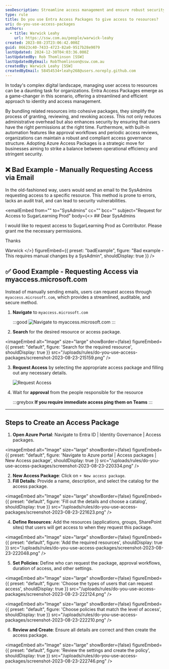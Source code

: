 ```yaml
---
seoDescription: Streamline access management and ensure robust security with Entra Access Packages.
type: rule
title: Do you use Entra Access Packages to give access to resources?
uri: do-you-use-access-packages
authors:
  - title: Warwick Leahy
    url: https://ssw.com.au/people/warwick-leahy
created: 2023-08-23T23:06:42.000Z
guid: 86623c40-7433-4723-82a0-9517b28e9079
lastUpdated: 2024-12-30T04:03:36.000Z
lastUpdatedBy: Rob Thomlinson [SSW]
lastUpdatedByEmail: RobThomlinson@ssw.com.au
createdBy: Warwick Leahy [SSW]
createdByEmail: 58454534+leahy268@users.noreply.github.com
---
```


In today's complex digital landscape, managing user access to resources can be a daunting task for organizations. Entra Access Packages emerge as a game-changer in this scenario, offering a streamlined and efficient approach to identity and access management.

By bundling related resources into cohesive packages, they simplify the process of granting, reviewing, and revoking access. This not only reduces administrative overhead but also enhances security by ensuring that users have the right permissions at the right time. Furthermore, with built-in automation features like approval workflows and periodic access reviews, organizations can maintain a robust and compliant access governance structure. Adopting Azure Access Packages is a strategic move for businesses aiming to strike a balance between operational efficiency and stringent security.
## ❌ Bad Example - Manually Requesting Access via Email

In the old-fashioned way, users would send an email to the SysAdmins requesting access to a specific resource. This method is prone to errors, lacks an audit trail, and can lead to security vulnerabilities.

<emailEmbed
  from=""
  to="SysAdmins"
  cc=""
  bcc=""
  subject="Request for Access to SugarLearning Prod"
  body={<>
    ## Dear SysAdmins

I would like to request access to SugarLearning Prod as Contributor. Please grant me the necessary permissions.

Thanks

Warwick
  </>}
  figureEmbed={{
    preset: "badExample",
    figure: "Bad example - This requires manual changes by a SysAdmin",
    shouldDisplay: true
  }}
/>

## ✅ Good Example - Requesting Access via myaccess.microsoft.com

Instead of manually sending emails, users can request access through `myaccess.microsoft.com`, which provides a streamlined, auditable, and secure method.

1. **Navigate** to `myaccess.microsoft.com`

   :::good
   ![Navigate to myaccess.microsoft.com](/uploads/rules/do-you-use-access-packages/screenshot-2023-08-23-214846.png)
   :::

2. **Search** for the desired resource or access package.

   
<imageEmbed
  alt="Image"
  size="large"
  showBorder={false}
  figureEmbed={{
    preset: "default",
    figure: 'Search for the required resource',
    shouldDisplay: true
  }}
  src="/uploads/rules/do-you-use-access-packages/screenshot-2023-08-23-215159.png"
/>

3. **Request Access** by selecting the appropriate access package and filling out any necessary details.

   ![Request Access](/uploads/rules/do-you-use-access-packages/screenshot-2023-08-23-215532.png)

4. Wait for **approval** from the people responsible for the resource

   :::greybox
   **If you require immediate access ping them on Teams**
   :::

---

## Steps to Create an Access Package

1. **Open Azure Portal**: Navigate to Entra ID | Identity Governance | Access packages.

   
<imageEmbed
  alt="Image"
  size="large"
  showBorder={false}
  figureEmbed={{
    preset: "default",
    figure: 'Navigate to Azure portal | Access packages | New Access package',
    shouldDisplay: true
  }}
  src="/uploads/rules/do-you-use-access-packages/screenshot-2023-08-23-220334.png"
/>

2. **New Access Package**: Click on `+ New access package`.
3. **Fill Details**: Provide a name, description, and select the catalog for the access package.

   
<imageEmbed
  alt="Image"
  size="large"
  showBorder={false}
  figureEmbed={{
    preset: "default",
    figure: 'Fill out the details and choose a catalog',
    shouldDisplay: true
  }}
  src="/uploads/rules/do-you-use-access-packages/screenshot-2023-08-23-221623.png"
/>

4. **Define Resources**: Add the resources (applications, groups, SharePoint sites) that users will get access to when they request this package.

   
<imageEmbed
  alt="Image"
  size="large"
  showBorder={false}
  figureEmbed={{
    preset: "default",
    figure: 'Add the required resources',
    shouldDisplay: true
  }}
  src="/uploads/rules/do-you-use-access-packages/screenshot-2023-08-23-222048.png"
/>

5. **Set Policies**: Define who can request the package, approval workflows, duration of access, and other settings.

   
<imageEmbed
  alt="Image"
  size="large"
  showBorder={false}
  figureEmbed={{
    preset: "default",
    figure: 'Choose the types of users that can request access',
    shouldDisplay: true
  }}
  src="/uploads/rules/do-you-use-access-packages/screenshot-2023-08-23-222124.png"
/>

   
<imageEmbed
  alt="Image"
  size="large"
  showBorder={false}
  figureEmbed={{
    preset: "default",
    figure: 'Choose policies that match the level of access',
    shouldDisplay: true
  }}
  src="/uploads/rules/do-you-use-access-packages/screenshot-2023-08-23-222210.png"
/>

6. **Review and Create**: Ensure all details are correct and then create the access package.

   
<imageEmbed
  alt="Image"
  size="large"
  showBorder={false}
  figureEmbed={{
    preset: "default",
    figure: 'Review the settings and create the policy',
    shouldDisplay: true
  }}
  src="/uploads/rules/do-you-use-access-packages/screenshot-2023-08-23-222746.png"
/>
